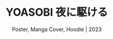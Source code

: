 ---
title: "YOASOBI 夜に駆ける"
subtitle: "Poster, Manga Cover, Hoodie | 2023"
description: " How can we make type come together in a cohesive system? These set of items are on the subject of YOASOBI's popular song, 夜に駆ける, or \"Racing into the Night\"."
pubDate: "2023"
thumbnail: "./yoasobi-thumbnail.png"
hero: "./hero.jpg"
images:
  - src: "./page-1.png"
    alt: "Manga Cover"
  - src: "./page-2.png"
    alt: "Poster"
  - src: "./page-3.png"
    alt: "Shirt Mockup"
---